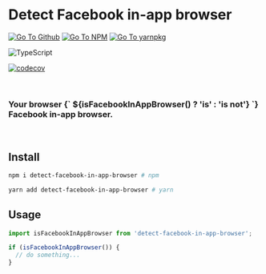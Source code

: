 

<Meta title="detect-facebook-in-app-browser | English" />

# Detect Facebook in-app browser

[![Go To Github](https://img.shields.io/badge/GitHub-100000?style=for-the-badge&logo=github&logoColor=white)](https://github.com/juunini/detect-facebook-in-app-browser)
[![Go To NPM](https://img.shields.io/badge/npm-CB3837?style=for-the-badge&logo=npm&logoColor=white)](https://www.npmjs.com/package/detect-facebook-in-app-browser)
[![Go To yarnpkg](https://img.shields.io/badge/Yarn-2C8EBB?style=for-the-badge&logo=yarn&logoColor=white)](https://yarnpkg.com/package/detect-facebook-in-app-browser)

![TypeScript](https://img.shields.io/badge/TypeScript-007ACC?style=for-the-badge&logo=typescript&logoColor=white)

[![codecov](https://codecov.io/gh/juunini/detect-facebook-in-app-browser/branch/main/graph/badge.svg?token=H2LNON80F9)](https://codecov.io/gh/juunini/detect-facebook-in-app-browser)

<br />
<h3>
  Your browser
  <strong style={{ color: isFacebookInAppBrowser() ? 'red' : 'green' }}>
    {` ${isFacebookInAppBrowser() ? 'is' : 'is not'} `}
  </strong>
  Facebook in-app browser.
</h3>
<br />

## Install

```bash
npm i detect-facebook-in-app-browser # npm

yarn add detect-facebook-in-app-browser # yarn
```

## Usage

```ts
import isFacebookInAppBrowser from 'detect-facebook-in-app-browser';

if (isFacebookInAppBrowser()) {
  // do something...
}
```
